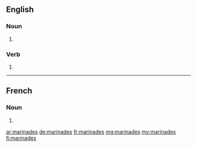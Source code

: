 ==English==

===Noun===
{{head|en|plural}}

# {{plural of|marinade|lang=en}}

===Verb===
{{head|en}}

# {{en-third-person singular of|marinade}}

----

==French==

===Noun===
{{head|fr|plural|g=?}}

# {{plural of|marinade|lang=fr}}

[[ar:marinades]]
[[de:marinades]]
[[fr:marinades]]
[[mg:marinades]]
[[my:marinades]]
[[fi:marinades]]